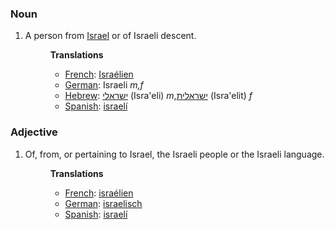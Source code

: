 ===Noun===
#A person from [[Israel]] or of Israeli descent.
#:'''Translations'''
#:*[[French]]: [[Israélien]]
#:*[[German]]: Israeli ''m,f''
#:*[[Hebrew]]: [[ישראלי]] (Isra'eli) ''m'',[[ישראלית]] (Isra'elit) ''f''
#:*[[Spanish]]: [[israelí]]

===Adjective===
#Of, from, or pertaining to Israel, the Israeli people or the Israeli language.
#:'''Translations'''
#:*[[French]]: [[israélien]]
#:*[[German]]: [[israelisch]]
#:*[[Spanish]]: [[israelí]]